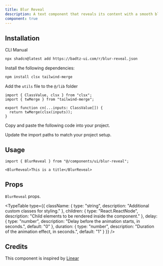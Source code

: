 ```yaml
---
title: Blur Reveal
description: A text component that reveals its content with a smooth blur-to-focus animation, activated by default when the text enters the viewport.
component: true
---
```


<ComponentPreview
replayable
  name="blur-reveal-demo"
  className="[&_.preview>[data-orientation=vertical]]:sm:max-w-[80%] **:[.preview]:min-h-[400px]"
  description="A text component that reveals its content with a smooth blur-to-focus animation, activated by default when the text enters the viewport."
  align="center"
/>

## Installation

<CodeTabs>

<TabsList>
  <TabsTrigger value="cli">CLI</TabsTrigger>
  <TabsTrigger value="manual">Manual</TabsTrigger>
</TabsList>

<TabsContent value="cli">

```bash
npx shadcn@latest add https://badtz-ui.com/r/blur-reveal.json
```

</TabsContent>

<TabsContent value="manual">

<Steps>

<Step>Install the following dependencies:</Step>

```bash
npm install clsx tailwind-merge
```

<Step>Add the `utils` file to the `@/lib` folder</Step>
  ```tsx showLineNumbers
  import { ClassValue, clsx } from "clsx";
  import { twMerge } from "tailwind-merge";

  export function cn(...inputs: ClassValue[]) {
    return twMerge(clsx(inputs));
  }
  ```

<Step>Copy and paste the following code into your project.</Step>

<ComponentSource name="blur-reveal" title="components/ui/blur-reveal.tsx" />


<Step>Update the import paths to match your project setup.</Step>

</Steps>

</TabsContent>

</CodeTabs>

## Usage

```tsx showLineNumbers
import { BlurReveal } from "@/components/ui/blur-reveal";
```

```tsx showLineNumbers
<BlurReveal>This is a title</BlurReveal>
```

## Props

`BlurReveal` props.

<TypeTable
  type={{
    className: {
      type: "string",
      description: "Additional custom classes for styling."
    },
    children: {
      type: "React.ReactNode",
      description: "Child elements to be rendered inside the component."
    },
    delay: {
      type: "number",
      description: "Delay before the animation starts, in seconds.",
      default: "0"
    },
    duration: {
      type: "number",
      description: "Duration of the animation effect, in seconds.",
      default: "1"
    }
  }}
/>

## Credits

This component is inspired by [Linear](https://linear.app/)

